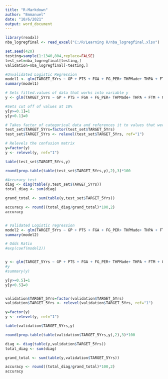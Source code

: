 ---
title: "R-Markdown"
author: "Emmanuel"
date: "10/6/2021"
output: word_document
---

```{r}
library(readxl)
nba_logregfinal <- read_excel("C:/R/Learning R/nba_logregfinal.xlsx")

set.seed(420)    
testing=sample(1:1340,804,replace=FALSE) 
test_set=nba_logregfinal[testing,]       
validation=nba_logregfinal[-testing,]  

#Unvalidated Logistic Regression
model1 <- glm(TARGET_5Yrs ~ GP + PTS + FGA + FG_PER+ THPMade+ THPA + FTM + OREB, data = nba_logregfinal)   # Start by pulling all variables and one by one take out the least significant values > .05 /  Then make logistic model with values significant for test_set
summary(model1)    

# Sets fitted.values of data that works into variable y
y <- glm(TARGET_5Yrs ~ GP + PTS + FGA + FG_PER+ THPMade+ THPA + FTM + OREB, data = test_set,family="binomial"(link=logit))$fitted.values

#Sets cut off of values at 10%
y[y>=0.1]=1
y[y<0.1]=0

# Takes factor of categorical data and references it to values that were used in y = 1
test_set$TARGET_5Yrs=factor(test_set$TARGET_5Yrs)
test_set$TARGET_5Yrs <- relevel(test_set$TARGET_5Yrs, ref="1")

# Relevels the confusion matrix
y=factor(y)
y <- relevel(y, ref="1")

table(test_set$TARGET_5Yrs,y)  

round(prop.table(table(test_set$TARGET_5Yrs,y),2),3)*100

#Accuracy test
diag <- diag(table(y,test_set$TARGET_5Yrs))
total_diag <- sum(diag)

grand_total <- sum(table(y,test_set$TARGET_5Yrs))

accuracy <- round((total_diag/grand_total)*100,2)
accuracy


# Validated Logistic regression
model2 <- glm(TARGET_5Yrs ~ GP + PTS + FGA + FG_PER+ THPMade+ THPA + FTM + OREB, data= validation, family="binomial"(link=logit))$fitted.values
summary(model2)

# Odds Ratio
#exp(coef(model2))


y <- glm(TARGET_5Yrs ~ GP + PTS + FGA + FG_PER+ THPMade+ THPA + FTM + OREB, data= validation,family="binomial"(link=logit))$fitted.values
#y
#summary(y)

y[y>=0.5]=1
y[y<0.5]=0


validation$TARGET_5Yrs=factor(validation$TARGET_5Yrs)
validation$TARGET_5Yrs <- relevel(validation$TARGET_5Yrs, ref="1")

y=factor(y)
y <- relevel(y, ref="1")

table(validation$TARGET_5Yrs,y)   

round(prop.table(table(validation$TARGET_5Yrs,y),2),3)*100

diag <- diag(table(y,validation$TARGET_5Yrs))
total_diag <- sum(diag)

grand_total <- sum(table(y,validation$TARGET_5Yrs))

accuracy <- round((total_diag/grand_total)*100,2)
accuracy








```

